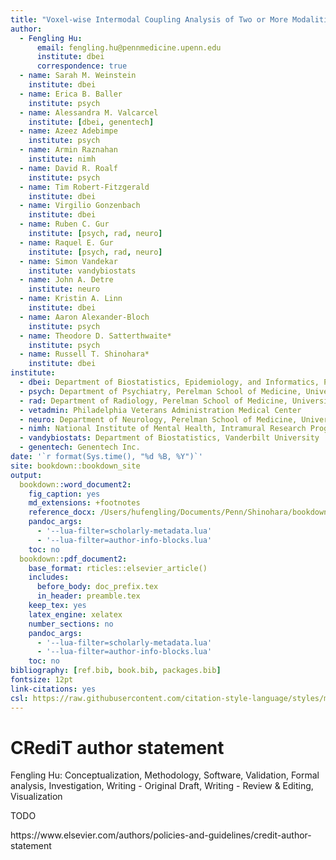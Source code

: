 ```yaml
---
title: "Voxel-wise Intermodal Coupling Analysis of Two or More Modalities using Local Covariance Decomposition"
author:
  - Fengling Hu:
      email: fengling.hu@pennmedicine.upenn.edu
      institute: dbei
      correspondence: true
  - name: Sarah M. Weinstein
    institute: dbei
  - name: Erica B. Baller
    institute: psych
  - name: Alessandra M. Valcarcel
    institute: [dbei, genentech]
  - name: Azeez Adebimpe
    institute: psych
  - name: Armin Raznahan
    institute: nimh
  - name: David R. Roalf
    institute: psych
  - name: Tim Robert-Fitzgerald
    institute: dbei
  - name: Virgilio Gonzenbach
    institute: dbei
  - name: Ruben C. Gur
    institute: [psych, rad, neuro]
  - name: Raquel E. Gur
    institute: [psych, rad, neuro]
  - name: Simon Vandekar
    institute: vandybiostats
  - name: John A. Detre
    institute: neuro
  - name: Kristin A. Linn
    institute: dbei
  - name: Aaron Alexander-Bloch
    institute: psych
  - name: Theodore D. Satterthwaite*
    institute: psych
  - name: Russell T. Shinohara*
    institute: dbei
institute:
  - dbei: Department of Biostatistics, Epidemiology, and Informatics, Perelman School of Medicine, University of Pennsylvania
  - psych: Department of Psychiatry, Perelman School of Medicine, University of Pennsylvania
  - rad: Department of Radiology, Perelman School of Medicine, University of Pennsylvania
  - vetadmin: Philadelphia Veterans Administration Medical Center
  - neuro: Department of Neurology, Perelman School of Medicine, University of Pennsylvania
  - nimh: National Institute of Mental Health, Intramural Research Program, National Institute of Health
  - vandybiostats: Department of Biostatistics, Vanderbilt University
  - genentech: Genentech Inc.
date: '`r format(Sys.time(), "%d %B, %Y")`'
site: bookdown::bookdown_site
output:
  bookdown::word_document2:
    fig_caption: yes
    md_extensions: +footnotes
    reference_docx: /Users/hufengling/Documents/Penn/Shinohara/bookdown_refs/word_style_reference.docx
    pandoc_args:
      - '--lua-filter=scholarly-metadata.lua'
      - '--lua-filter=author-info-blocks.lua'
    toc: no
  bookdown::pdf_document2:
    base_format: rticles::elsevier_article()
    includes:
      before_body: doc_prefix.tex
      in_header: preamble.tex
    keep_tex: yes
    latex_engine: xelatex
    number_sections: no
    pandoc_args:
      - '--lua-filter=scholarly-metadata.lua'
      - '--lua-filter=author-info-blocks.lua'
    toc: no
bibliography: [ref.bib, book.bib, packages.bib]
fontsize: 12pt
link-citations: yes
csl: https://raw.githubusercontent.com/citation-style-language/styles/master/elsevier-harvard.csl
---
```


# CRediT author statement
Fengling Hu: Conceptualization, Methodology, Software, Validation, Formal analysis, Investigation, Writing - Original Draft, Writing - Review & Editing, Visualization

TODO

https://www.elsevier.com/authors/policies-and-guidelines/credit-author-statement

